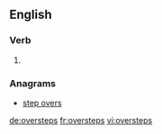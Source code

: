 ==English==

===Verb===
{{head|en|verb form}}

# {{en-third-person singular of|overstep}}

===Anagrams===
* [[step overs#English|step overs]]

[[de:oversteps]]
[[fr:oversteps]]
[[vi:oversteps]]